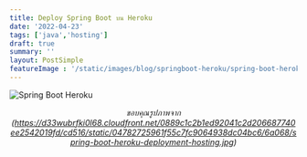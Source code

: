 ```yaml
---
title: Deploy Spring Boot บน Heroku
date: '2022-04-23'
tags: ['java','hosting']
draft: true
summary: ''
layout: PostSimple
featureImage : '/static/images/blog/springboot-heroku/spring-boot-heroku.jpeg'
---
```


![Spring Boot Heroku](/static/images/blog/springboot-heroku/spring-boot-heroku.jpeg)
*<center>ขอบคุณรูปภาพจาก (https://d33wubrfki0l68.cloudfront.net/0889c1c2b1ed92041c2d206687740ee2542019fd/cd516/static/04782725961f55c7fc9064938dc04bc6/6a068/spring-boot-heroku-deployment-hosting.jpg) </center>*




